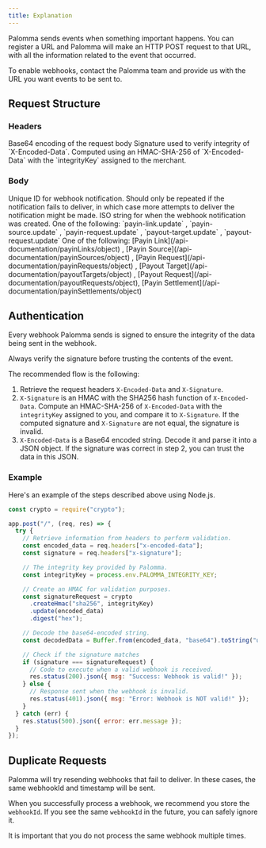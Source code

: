 ```yaml
---
title: Explanation
---
```


Palomma sends events when something important happens. You can register a URL and Palomma will make an HTTP POST request to that URL, with all the information related to the event that occurred.

<Info>
  To enable webhooks, contact the Palomma team and provide us with the URL you
  want events to be sent to.
</Info>

## Request Structure

### Headers

<ResponseField name="X-Encoded-Data" type="string">
  Base64 encoding of the request body
</ResponseField>

<ResponseField name="X-Signature" type="string">
  Signature used to verify integrity of `X-Encoded-Data`. Computed using an
  HMAC-SHA-256 of `X-Encoded-Data` with the `integrityKey` assigned to the
  merchant.
</ResponseField>

### Body

<ResponseField name="webhookId" type="string">
  Unique ID for webhook notification. Should only be repeated if the
  notification fails to deliver, in which case more attempts to deliver the
  notification might be made.
</ResponseField>
<ResponseField name="timestamp" type="string">
  ISO string for when the webhook notification was created.
</ResponseField>
<ResponseField name="eventType" type="enum">
  One of the following: `payin-link.update` , `payin-source.update` ,
  `payin-request.update` , `payout-target.update` , `payout-request.update`
</ResponseField>
<ResponseField name="event" type="object">
  One of the following: [Payin Link](/api-documentation/payinLinks/object) ,
  [Payin Source](/api-documentation/payinSources/object) , [Payin
  Request](/api-documentation/payinRequests/object) , [Payout
  Target](/api-documentation/payoutTargets/object) , [Payout
  Request](/api-documentation/payoutRequests/object), [Payin
  Settlement](/api-documentation/payinSettlements/object)
</ResponseField>

## Authentication

Every webhook Palomma sends is signed to ensure the integrity of the data being sent in the webhook.

<Warning>
  Always verify the signature before trusting the contents of the event.
</Warning>

The recommended flow is the following:

1. Retrieve the request headers `X-Encoded-Data` and `X-Signature`.
2. `X-Signature` is an HMAC with the SHA256 hash function of `X-Encoded-Data`. Compute an HMAC-SHA-256 of `X-Encoded-Data` with the `integrityKey` assigned to you, and compare it to `X-Signature`. If the computed signature and `X-Signature` are not equal, the signature is invalid.
3. `X-Encoded-Data` is a Base64 encoded string. Decode it and parse it into a JSON object. If the signature was correct in step 2, you can trust the data in this JSON.

### Example

Here's an example of the steps described above using Node.js.

```javascript webhookExample.js
const crypto = require("crypto");

app.post("/", (req, res) => {
  try {
    // Retrieve information from headers to perform validation.
    const encoded_data = req.headers["x-encoded-data"];
    const signature = req.headers["x-signature"];

    // The integrity key provided by Palomma.
    const integrityKey = process.env.PALOMMA_INTEGRITY_KEY;

    // Create an HMAC for validation purposes.
    const signatureRequest = crypto
      .createHmac("sha256", integrityKey)
      .update(encoded_data)
      .digest("hex");

    // Decode the base64-encoded string.
    const decodedData = Buffer.from(encoded_data, "base64").toString("utf-8");

    // Check if the signature matches
    if (signature === signatureRequest) {
      // Code to execute when a valid webhook is received.
      res.status(200).json({ msg: "Success: Webhook is valid!" });
    } else {
      // Response sent when the webhook is invalid.
      res.status(401).json({ msg: "Error: Webhook is NOT valid!" });
    }
  } catch (err) {
    res.status(500).json({ error: err.message });
  }
});
```

## Duplicate Requests

Palomma will try resending webhooks that fail to deliver. In these cases, the same webhookId and timestamp will be sent.

When you successfully process a webhook, we recommend you store the `webhookId`. If you see the same `webhookId` in the future, you can safely ignore it.

<Warning>
  It is important that you do not process the same webhook multiple times.
</Warning>
